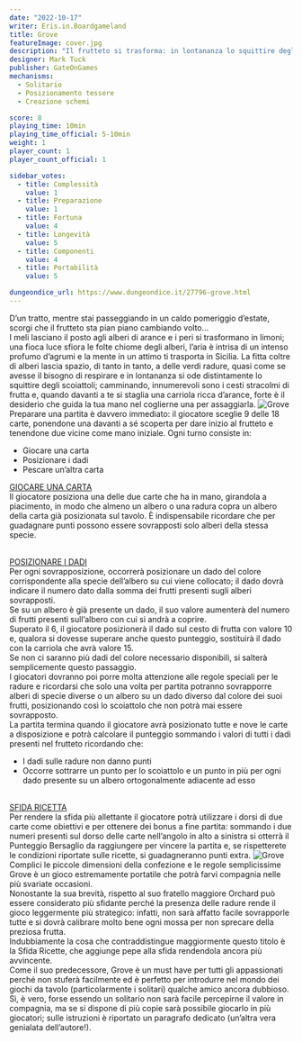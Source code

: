 ```yaml
---
date: "2022-10-17"
writer: Eris.in.Boardgameland
title: Grove
featureImage: cover.jpg
description: "Il frutteto si trasforma: in lontananza lo squittire degli scoiattoli e tante ricette da scoprire"
designer: Mark Tuck
publisher: GateOnGames
mechanisms:
  - Solitario
  - Posizionamento tessere
  - Creazione schemi

score: 8
playing_time: 10min
playing_time_official: 5-10min
weight: 1
player_count: 1
player_count_official: 1

sidebar_votes:
  - title: Complessità
    value: 1
  - title: Preparazione
    value: 1
  - title: Fortuna
    value: 4
  - title: Longevità
    value: 5
  - title: Componenti
    value: 4
  - title: Portabilità
    value: 5

dungeondice_url: https://www.dungeondice.it/27796-grove.html
---
```


<Setting>
D’un tratto, mentre stai passeggiando in un caldo pomeriggio d’estate, scorgi che il frutteto sta pian piano cambiando volto… <br/>
I meli lasciano il posto agli alberi di arance e i peri si trasformano in limoni; una fioca luce sfiora le folte chiome degli alberi, l’aria è intrisa di un intenso profumo d’agrumi e la mente in un attimo ti trasporta in Sicilia.
La fitta coltre di alberi lascia spazio, di tanto in tanto, a delle verdi radure, quasi come se avesse il bisogno di respirare e in lontananza si ode distintamente lo squittire degli scoiattoli; camminando, innumerevoli sono i cesti stracolmi di frutta e, quando davanti a te si staglia una carriola ricca d’arance, forte è il desiderio che guida la tua mano nel coglierne una per assaggiarla.

</Setting>

<img src="./game1.jpg" alt="Grove" />

<Rules>
Preparare una partita è davvero immediato: il giocatore sceglie 9 delle 18 carte, ponendone una davanti a sé scoperta per dare inizio al frutteto e tenendone due vicine come mano iniziale.
Ogni turno consiste in:
<ul>
<li>Giocare una carta</li>
<li>Posizionare i dadi</li>
<li>Pescare un’altra carta</li>
</ul>

<u>GIOCARE UNA CARTA</u> <br />
Il giocatore posiziona una delle due carte che ha in mano, girandola a
piacimento, in modo che almeno un albero o una radura copra un albero della
carta già posizionata sul tavolo. È indispensabile ricordare che per guadagnare
punti possono essere sovrapposti solo alberi della stessa specie.

<br />
<u>POSIZIONARE I DADI</u>
<br />
Per ogni sovrapposizione, occorrerà posizionare un dado del colore corrispondente
alla specie dell’albero su cui viene collocato; il dado dovrà indicare il numero
dato dalla somma dei frutti presenti sugli alberi sovrapposti.
<br />
Se su un albero è già presente un dado, il suo valore aumenterà del numero di frutti
presenti sull’albero con cui si andrà a coprire.
<br />
Superato il 6, il giocatore posizionerà il dado sul cesto di frutta con valore 10
e, qualora si dovesse superare anche questo punteggio, sostituirà il dado con la
carriola che avrà valore 15.
<br />
Se non ci saranno più dadi del colore necessario disponibili, si salterà semplicemente
questo passaggio.
<br />
I giocatori dovranno poi porre molta attenzione alle regole speciali per le radure
e ricordarsi che solo una volta per partita potranno sovrapporre alberi di specie
diverse o un albero su un dado diverso dal colore dei suoi frutti, posizionando così
lo scoiattolo che non potrà mai essere sovrapposto.
<br />
La partita termina quando il giocatore avrà posizionato tutte e nove le carte a disposizione
e potrà calcolare il punteggio sommando i valori di tutti i dadi presenti nel frutteto
ricordando che:
<ul>
  <li>I dadi sulle radure non danno punti</li>
  <li>
    Occorre sottrarre un punto per lo scoiattolo e un punto in più per ogni dado
    presente su un albero ortogonalmente adiacente ad esso
  </li>
</ul>
<br />
<u>SFIDA RICETTA</u>
<br />
Per rendere la sfida più allettante il giocatore potrà utilizzare i dorsi di due
carte come obiettivi e per ottenere dei bonus a fine partita: sommando i due
numeri presenti sul dorso delle carte nell’angolo in alto a sinistra si otterrà
il Punteggio Bersaglio da raggiungere per vincere la partita e, se rispetterete
le condizioni riportate sulle ricette, si guadagneranno punti extra.

</Rules>

<img src="./game2.jpg" alt="Grove" />

<Feedback>
Complici le piccole dimensioni della confezione e le regole semplicissime Grove è un gioco estremamente portatile che potrà farvi compagnia nelle più svariate occasioni. <br/>
Nonostante la sua brevità, rispetto al suo fratello maggiore <Link to="/reviews/orchard/">Orchard</Link> può essere considerato più sfidante perché la presenza delle radure rende il gioco leggermente più strategico: infatti, non sarà affatto facile sovrapporle tutte e si dovrà calibrare molto bene ogni mossa per non sprecare della preziosa frutta. <br/>
Indubbiamente la cosa che contraddistingue maggiormente questo titolo è la Sfida Ricette, che aggiunge pepe alla sfida rendendola ancora più avvincente. <br/>
Come il suo predecessore, Grove è un must have per tutti gli appassionati perché non stuferà facilmente ed è perfetto per introdurre nel mondo dei giochi da tavolo (particolarmente i solitari) qualche amico ancora dubbioso. <br/>
Sì, è vero, forse essendo un solitario non sarà facile percepirne il valore in compagnia, ma se si dispone di più copie sarà possibile giocarlo in più giocatori; sulle istruzioni è riportato un paragrafo dedicato (un’altra vera genialata dell’autore!).

</Feedback>

